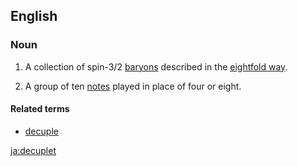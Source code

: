 ==English==

===Noun===
{{en-noun}}

# {{physics}} A collection of spin-3/2 [[baryon]]s described in the [[eightfold way]].
# {{music}} A group of ten [[note]]s played in place of four or eight.

====Related terms====
* [[decuple]]

[[ja:decuplet]]